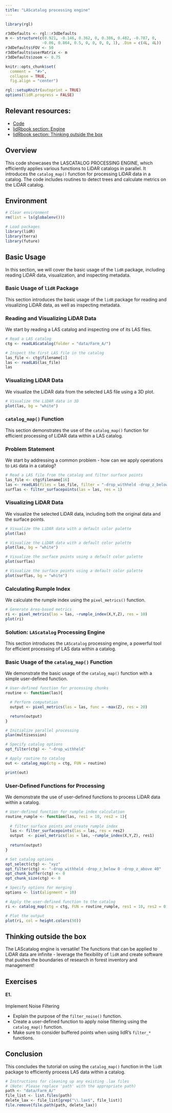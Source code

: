```yaml
---
title: "LAScatalog processing engine"
---
```


```r
library(rgl)

r3dDefaults <- rgl::r3dDefaults
m <- structure(c(0.921, -0.146, 0.362, 0, 0.386, 0.482, -0.787, 0, 
                -0.06, 0.864, 0.5, 0, 0, 0, 0, 1), .Dim = c(4L, 4L))
r3dDefaults$FOV <- 50
r3dDefaults$userMatrix <- m
r3dDefaults$zoom <- 0.75

knitr::opts_chunk$set(
  comment =  "#>", 
  collapse = TRUE,
  fig.align = "center")

rgl::setupKnitr(autoprint = TRUE) 
options(lidR.progress = FALSE)
```

## Relevant resources:

-   [Code](https://github.com/tgoodbody/lidRtutorial/blob/main/R/08_engine2.R)
-   [lidRbook section: Engine](https://r-lidar.github.io/lidRbook/engine2.html)
-   [lidRbook section: Thinking outside the box](https://r-lidar.github.io/lidRbook/outbox.html)

## Overview

This code showcases the LASCATALOG PROCESSING ENGINE, which efficiently applies various functions to LiDAR catalogs in parallel. It introduces the `catalog_map()` function for processing LiDAR data in a catalog. The code includes routines to detect trees and calculate metrics on the LiDAR catalog.

## Environment

```r
# Clear environment
rm(list = ls(globalenv()))

# Load packages
library(lidR)
library(terra)
library(future)
```

## Basic Usage

In this section, we will cover the basic usage of the `lidR` package, including reading LiDAR data, visualization, and inspecting metadata.

### Basic Usage of `lidR` Package

This section introduces the basic usage of the `lidR` package for reading and visualizing LiDAR data, as well as inspecting metadata.

### Reading and Visualizing LiDAR Data

We start by reading a LAS catalog and inspecting one of its LAS files.

```r
# Read a LAS catalog
ctg <- readLAScatalog(folder = "data/Farm_A/")

# Inspect the first LAS file in the catalog
las_file <- ctg$filename[1]
las <- readLAS(las_file)
las
```

### Visualizing LiDAR Data

We visualize the LiDAR data from the selected LAS file using a 3D plot.

```r
# Visualize the LiDAR data in 3D
plot(las, bg = "white")
```

### `catalog_map()` Function

This section demonstrates the use of the `catalog_map()` function for efficient processing of LiDAR data within a LAS catalog.

### Problem Statement

We start by addressing a common problem - how can we apply operations to `LAS` data in a catalog?

```r
# Read a LAS file from the catalog and filter surface points
las_file <- ctg$filename[16]
las <- readLAS(files = las_file, filter = "-drop_withheld -drop_z_below 0 -drop_z_above 40")
surflas <- filter_surfacepoints(las = las, res = 1)
```

### Visualizing LiDAR Data

We visualize the selected LiDAR data, including both the original data and the surface points.

``` r
# Visualize the LiDAR data with a default color palette
plot(las)
```

```r
# Visualize the LiDAR data with a default color palette
plot(las, bg = "white")
```

``` r
# Visualize the surface points using a default color palette
plot(surflas)
```

```r
# Visualize the surface points using a default color palette
plot(surflas, bg = "white")
```

### Calculating Rumple Index

We calculate the rumple index using the `pixel_metrics()` function.

```r
# Generate Area-based metrics
ri <- pixel_metrics(las = las, ~rumple_index(X,Y,Z), res = 10)
plot(ri)
```

### Solution: `LAScatalog` Processing Engine

This section introduces the `LAScatalog` processing engine, a powerful tool for efficient processing of LAS data within a catalog.

### Basic Usage of the `catalog_map()` Function

We demonstrate the basic usage of the `catalog_map()` function with a simple user-defined function.

```r
# User-defined function for processing chunks
routine <- function(las){

  # Perform computation
  output <- pixel_metrics(las = las, func = ~max(Z), res = 20)

  return(output)
}

# Initialize parallel processing
plan(multisession)

# Specify catalog options
opt_filter(ctg) <- "-drop_withheld"

# Apply routine to catalog
out <- catalog_map(ctg = ctg, FUN = routine)

print(out)
```

### User-Defined Functions for Processing

We demonstrate the use of user-defined functions to process LiDAR data within a catalog.

```r
# User-defined function for rumple index calculation
routine_rumple <- function(las, res1 = 10, res2 = 1){
  
  # filter surface points and create rumple index
  las <- filter_surfacepoints(las = las, res = res2)
  output  <- pixel_metrics(las = las, ~rumple_index(X,Y,Z), res1)
  
  return(output)
}

# Set catalog options
opt_select(ctg) <- "xyz"
opt_filter(ctg) <- "-drop_withheld -drop_z_below 0 -drop_z_above 40"
opt_chunk_buffer(ctg) <- 0
opt_chunk_size(ctg) <- 0

# Specify options for merging
options <- list(alignment = 10)

# Apply the user-defined function to the catalog
ri <- catalog_map(ctg = ctg, FUN = routine_rumple, res1 = 10, res2 = 0.5, .options = options)

# Plot the output
plot(ri, col = height.colors(50))
```

::: callout-note
## Thinking outside the box

The LAScatalog engine is versatile! The functions that can be applied to LiDAR data are infinite - leverage the flexibility of `lidR` and create software that pushes the boundaries of research in forest inventory and management!
:::

## Exercises

#### E1.

Implement Noise Filtering

-   Explain the purpose of the `filter_noise()` function.
-   Create a user-defined function to apply noise filtering using the `catalog_map()` function.
-   Make sure to consider buffered points when using lidR's `filter_*` functions.


## Conclusion

This concludes the tutorial on using the `catalog_map()` function in the `lidR` package to efficiently process LAS data within a catalog.

```r
# Instructions for cleaning up any existing .lax files
# (Note: Please replace 'path' with the appropriate path)
path <- "data/Farm_A/"
file_list <- list.files(path)
delete_lax <- file_list[grep("\\.lax$", file_list)]
file.remove(file.path(path, delete_lax))
```
